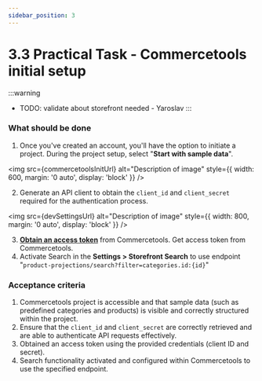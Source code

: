 ```yaml
---
sidebar_position: 3
---
```


# 3.3 Practical Task - Commercetools initial setup

:::warning
- TODO: validate about storefront needed - Yaroslav
:::

### What should be done

1. Once you've created an account, you'll have the option to initiate a project. During the project setup, select "**Start with sample data**".

<img src={commercetoolsInitUrl} alt="Description of image" style={{
  width: 600,
  margin: '0 auto',
  display: 'block'
}} />

2. Generate an API client to obtain the `client_id` and `client_secret` required for the authentication process.

<img src={devSettingsUrl} alt="Description of image" style={{
  width: 800,
  margin: '0 auto',
  display: 'block'
}} />


3. **[Obtain an access token](https://docs.commercetools.com/api/authorization)** from Commercetools. Get access token from Commercetools.
4. Activate Search in the **Settings > Storefront Search** to use endpoint "`product-projections/search?filter=categories.id:{id}`"

### Acceptance criteria
1. Commercetools project is accessible and that sample data (such as predefined categories and products) is visible and correctly structured within the project.
2. Ensure that the `client_id` and `client_secret` are correctly retrieved and are able to authenticate API requests effectively.
3. Obtained an access token using the provided credentials (client ID and secret).
4. Search functionality activated and configured within Commercetools to use the specified endpoint.
